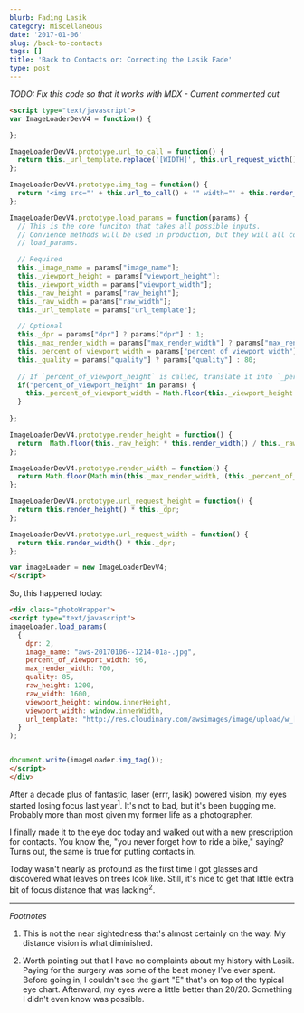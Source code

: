 ```yaml
---
blurb: Fading Lasik
category: Miscellaneous
date: '2017-01-06'
slug: /back-to-contacts
tags: []
title: 'Back to Contacts or: Correcting the Lasik Fade'
type: post
---
```



*TODO: Fix this code so that it works with MDX - Current commented out*

```html
<script type="text/javascript">
var ImageLoaderDevV4 = function() {

};

ImageLoaderDevV4.prototype.url_to_call = function() {
  return this._url_template.replace('[WIDTH]', this.url_request_width()).replace('[HEIGHT]', this.url_request_height()).replace('[QUALITY]', this._quality).replace('[IMAGE_NAME]', this._image_name) 
};

ImageLoaderDevV4.prototype.img_tag = function() {
  return '<img src="' + this.url_to_call() + '" width="' + this.render_width() + '" height="' + this.render_height() + '" />'
};

ImageLoaderDevV4.prototype.load_params = function(params) {
  // This is the core funciton that takes all possible inputs.
  // Convience methods will be used in production, but they will all communicate
  // load_params. 

  // Required
  this._image_name = params["image_name"];
  this._viewport_height = params["viewport_height"];
  this._viewport_width = params["viewport_width"];
  this._raw_height = params["raw_height"];
  this._raw_width = params["raw_width"];
  this._url_template = params["url_template"];

  // Optional 
  this._dpr = params["dpr"] ? params["dpr"] : 1;
  this._max_render_width = params["max_render_width"] ? params["max_render_width"] : params["raw_width"];
  this._percent_of_viewport_width = params["percent_of_viewport_width"] ? params["percent_of_viewport_width"] : 100;
  this._quality = params["quality"] ? params["quality"] : 80;
  
  // If `percent_of_viewport_height` is called, translate it into `_percent_of_viewport_width`.
  if("percent_of_viewport_height" in params) {
    this._percent_of_viewport_width = Math.floor(this._viewport_height * params["percent_of_viewport_height"] * this._raw_width / this._raw_height / this._viewport_width);
  }
  
};

ImageLoaderDevV4.prototype.render_height = function() {
  return  Math.floor(this._raw_height * this.render_width() / this._raw_width );
};

ImageLoaderDevV4.prototype.render_width = function() {
  return Math.floor(Math.min(this._max_render_width, (this._percent_of_viewport_width * .01 * this._viewport_width)));
};

ImageLoaderDevV4.prototype.url_request_height = function() {
  return this.render_height() * this._dpr; 
};

ImageLoaderDevV4.prototype.url_request_width = function() {
  return this.render_width() * this._dpr; 
};

var imageLoader = new ImageLoaderDevV4;
</script>
```


So, this happened today:

```html
<div class="photoWrapper">
<script type="text/javascript">
imageLoader.load_params(
  {
    dpr: 2,
    image_name: "aws-20170106--1214-01a-.jpg",
    percent_of_viewport_width: 96,
    max_render_width: 700,
    quality: 85,
    raw_height: 1200,
    raw_width: 1600,
    viewport_height: window.innerHeight,
    viewport_width: window.innerWidth,
    url_template: "http://res.cloudinary.com/awsimages/image/upload/w_[WIDTH],h_[HEIGHT],q_[QUALITY]/i/[IMAGE_NAME]"
  }
);


document.write(imageLoader.img_tag());
</script>
</div>
```

After a decade plus of fantastic, laser (errr, lasik) powered vision, my eyes started losing focus last year<sup>1</sup>. It's not to bad, but it's been bugging me. Probably more than most given my former life as a photographer. 

I finally made it to the eye doc today and walked out with a new prescription for contacts. You know the, "you never forget how to ride a bike," saying? Turns out, the same is true for putting contacts in. 

Today wasn't nearly as profound as the first time I got glasses and discovered what leaves on trees look like. Still, it's nice to get that little extra bit of focus distance that was lacking<sup>2</sup>. 


---


_Footnotes_

1. This is not the near sightedness that's almost certainly on the way. My distance vision is what diminished. 

2. Worth pointing out that I have no complaints about my history with Lasik. Paying for the surgery was some of the best money I've ever spent. Before going in, I couldn't see the giant "E" that's on top of the typical eye chart. Afterward, my eyes were a little better than 20/20. Something I didn't even know was possible.